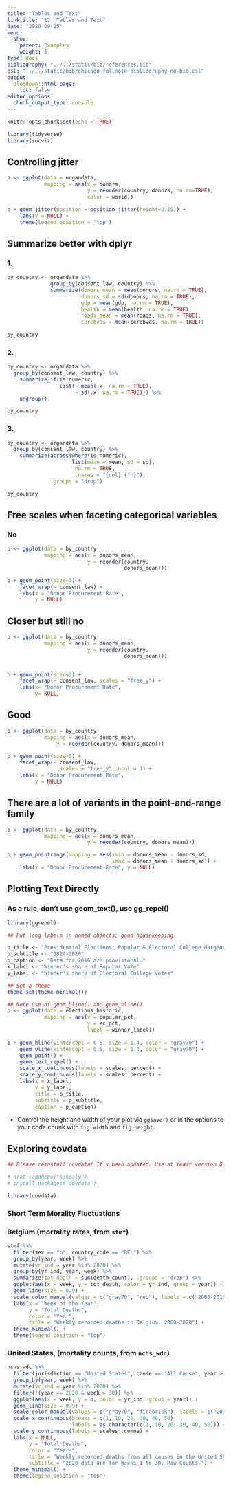 ```yaml
---
title: "Tables and Text"
linktitle: "12: Tables and Text"
date: "2020-09-25"
menu:
  show:
    parent: Examples
    weight: 1
type: docs
bibliography: "../../static/bib/references.bib"
csl: "../../static/bib/chicago-fullnote-bibliography-no-bib.csl"
output:
  blogdown::html_page:
    toc: false
editor_options: 
  chunk_output_type: console
---
```


```r
knitr::opts_chunk$set(echo = TRUE)
``` 

```r
library(tidyverse)
library(socviz)
```

## Controlling jitter

```r

p <- ggplot(data = organdata, 
            mapping = aes(x = donors,
                          y = reorder(country, donors, na.rm=TRUE),
                          color = world))

p + geom_jitter(position = position_jitter(height=0.15)) +
    labs(y = NULL) + 
    theme(legend.position = "top")

```

## Summarize better with dplyr

### 1.

```r
by_country <- organdata %>% 
              group_by(consent_law, country) %>%
              summarize(donors_mean = mean(donors, na.rm = TRUE),
                        donors_sd = sd(donors, na.rm = TRUE),
                        gdp = mean(gdp, na.rm = TRUE),
                        health = mean(health, na.rm = TRUE),
                        roads_mean = mean(roads, na.rm = TRUE),
                        cerebvas = mean(cerebvas, na.rm = TRUE))
                        
by_country                        
```


### 2. 

```r
by_country <- organdata %>% 
  group_by(consent_law, country) %>%
    summarize_if(is.numeric, 
                 list(~ mean(.x, na.rm = TRUE), 
                      ~ sd(.x, na.rm = TRUE))) %>%
    ungroup()

by_country
```


### 3. 

```r
by_country <- organdata %>% 
  group_by(consent_law, country) %>%
    summarize(across(where(is.numeric),
                     list(mean = mean, sd = sd),
                      na.rm = TRUE,
                      .names = "{col}_{fn}"),
              .groups = "drop")

by_country
```

## Free scales when faceting categorical variables

### No

```r
p <- ggplot(data = by_country,
            mapping = aes(x = donors_mean, 
                          y = reorder(country, 
                                      donors_mean)))

p + geom_point(size=3) +
    facet_wrap(~ consent_law) +
    labs(x = "Donor Procurement Rate",
         y = NULL)
```


## Closer but still no

```r
p <- ggplot(data = by_country,
            mapping = aes(x = donors_mean, 
                          y = reorder(country, 
                                      donors_mean)))


p + geom_point(size=3) +
    facet_wrap(~ consent_law, scales = "free_y") +
    labs(x= "Donor Procurement Rate",
         y= NULL)
```

## Good

```r
p <- ggplot(data = by_country,
            mapping = aes(x = donors_mean, 
                y = reorder(country, donors_mean)))

p + geom_point(size=3) +
    facet_wrap(~ consent_law, 
                 scales = "free_y", ncol = 1) +
    labs(x = "Donor Procurement Rate",
         y = NULL)
```

## There are a lot of variants in the point-and-range family

```r

p <- ggplot(data = by_country,
            mapping = aes(x = donors_mean,
                          y = reorder(country, donors_mean)))

p + geom_pointrange(mapping = aes(xmin = donors_mean - donors_sd, 
                                  xmax = donors_mean + donors_sd)) +
    labs(x = "Donor Procurement Rate", y = NULL)

```

## Plotting Text Directly

### As a rule, don't use geom_text(), use gg_repel()


```r
library(ggrepel)

## Put long labels in named objects; good housekeeping

p_title <- "Presidential Elections: Popular & Electoral College Margins"
p_subtitle <- "1824-2016"
p_caption <- "Data for 2016 are provisional."
x_label <- "Winner's share of Popular Vote"
y_label <- "Winner's share of Electoral College Votes"

## Set a theme
theme_set(theme_minimal())

## Note use of geom_hline() and geom_vline()
p <- ggplot(data = elections_historic, 
            mapping = aes(x = popular_pct,
                          y = ec_pct,
                          label = winner_label))
                          
p + geom_hline(yintercept = 0.5, size = 1.4, color = "gray70") +
    geom_vline(xintercept = 0.5, size = 1.4, color = "gray70") +
    geom_point() +
    geom_text_repel() +
    scale_x_continuous(labels = scales::percent) +
    scale_y_continuous(labels = scales::percent) +
    labs(x = x_label,
         y = y_label,
         title = p_title,
         subtitle = p_subtitle,
         caption = p_caption)

```

- Control the height and width of your plot via `ggsave()` or in the options to your code chunk with `fig.width` and `fig.height`.


## Exploring covdata

```r

## Please reinstall covdata! It's been updated. Use at least version 0.5

# drat::addRepo("kjhealy")
# install.packages("covdata")

library(covdata)

```

### Short Term Morality Fluctuations

### Belgium (mortality rates, from `stmf`)

```r
stmf %>%
  filter(sex == "b", country_code == "BEL") %>%
  group_by(year, week) %>%
  mutate(yr_ind = year %in% 2020) %>%
  group_by(yr_ind, year, week) %>% 
  summarize(tot_death = sum(death_count), .groups = "drop") %>% 
  ggplot(aes(x = week, y = tot_death, color = yr_ind, group = year)) + 
  geom_line(size = 0.9) + 
  scale_color_manual(values = c("gray70", "red"), labels = c("2000-2019", "2020")) +
  labs(x = "Week of the Year", 
       y = "Total Deaths", 
       color = "Year",
       title = "Weekly recorded deaths in Belgium, 2000-2020") + 
  theme_minimal() + 
  theme(legend.position = "top")

```


### United States, (mortality counts, from `nchs_wdc`)

```r

nchs_wdc %>%
  filter(jurisdiction == "United States", cause == "All Cause", year > 2014) %>%
  group_by(year, week) %>%
  mutate(yr_ind = year %in% 2020) %>%
  filter(!(year == 2020 & week > 30)) %>%
  ggplot(aes(x = week, y = n, color = yr_ind, group = year)) +
  geom_line(size = 0.9) +
  scale_color_manual(values = c("gray70", "firebrick"), labels = c("2015-2019", "2020")) +
  scale_x_continuous(breaks = c(1, 10, 20, 30, 40, 50),
                     labels = as.character(c(1, 10, 20, 30, 40, 50))) +
  scale_y_continuous(labels = scales::comma) +
  labs(x = NULL,
       y = "Total Deaths",
       color = "Years",
       title = "Weekly recorded deaths from all causes in the United States",
       subtitle = "2020 data are for Weeks 1 to 30. Raw Counts.") +
  theme_minimal() +
  theme(legend.position = "top")


```
